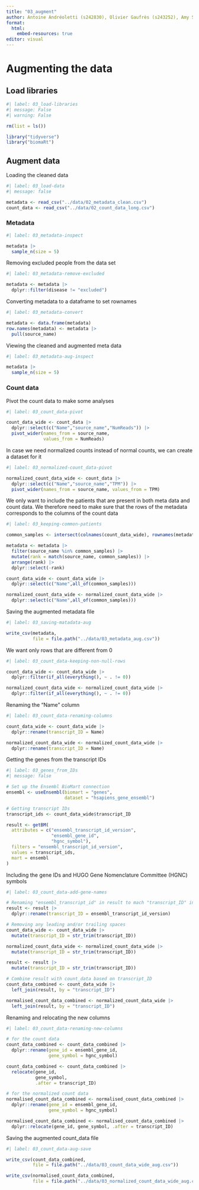 ```yaml
---
title: "03_augment"
author: Antoine Andréoletti (s242830), Olivier Gaufrès (s243252), Amy Surry (s201902), Lea Skytthe (s203531), Trine Søgaard (s204655)
format:
  html:
    embed-resources: true
editor: visual
---
```


# Augmenting the data

## Load libraries

```r
#| label: 03_load-libraries
#| message: False
#| warning: False

rm(list = ls())

library("tidyverse")
library("biomaRt")
```

## Augment data

Loading the cleaned data

```r
#| label: 03_load-data
#| message: false

metadata <- read_csv("../data/02_metadata_clean.csv")
count_data <- read_csv("../data/02_count_data_long.csv")
```

### Metadata

```r
#| label: 03_metadata-inspect

metadata |>
  sample_n(size = 5)
```

Removing excluded people from the data set

```r
#| label: 03_metadata-remove-excluded

metadata <- metadata |>
  dplyr::filter(disease != "excluded")
```

Converting metadata to a dataframe to set rownames

```r
#| label: 03_metadata-convert

metadata <- data.frame(metadata)
row.names(metadata) <- metadata |> 
  pull(source_name)
```

Viewing the cleaned and augmented meta data

```r
#| label: 03_metadata-aug-inspect

metadata |>
  sample_n(size = 5)
```

### Count data

Pivot the count data to make some analyses

```r
#| label: 03_count_data-pivot

count_data_wide <- count_data |> 
  dplyr::select(c("Name","source_name","NumReads")) |> 
  pivot_wider(names_from = source_name, 
              values_from = NumReads)
```

In case we need normalized counts instead of normal counts, we can create a dataset for it

```r
#| label: 03_normalized-count_data-pivot

normalized_count_data_wide <- count_data |> 
  dplyr::select(c("Name","source_name","TPM")) |> 
  pivot_wider(names_from = source_name, values_from = TPM)
```

We only want to include the patients that are present in both meta data and count data. We therefore need to make sure that the rows of the metadata corresponds to the columns of the count data

```r
#| label: 03_keeping-common-patients

common_samples <- intersect(colnames(count_data_wide), rownames(metadata))

metadata <- metadata |> 
  filter(source_name %in% common_samples) |> 
  mutate(rank = match(source_name, common_samples)) |> 
  arrange(rank) |> 
  dplyr::select(-rank)

count_data_wide <- count_data_wide |> 
  dplyr::select(c("Name",all_of(common_samples)))

normalized_count_data_wide <- normalized_count_data_wide |> 
  dplyr::select(c("Name",all_of(common_samples)))
```

Saving the augmented metadata file

```r
#| label: 03_saving-matadata-aug

write_csv(metadata, 
          file = file.path("../data/03_metadata_aug.csv"))
```

We want only rows that are different from 0

```r
#| label: 03_count_data-keeping-non-null-rows

count_data_wide <- count_data_wide |> 
  dplyr::filter(if_all(everything(), ~ . != 0))

normalized_count_data_wide <- normalized_count_data_wide |> 
  dplyr::filter(if_all(everything(), ~ . != 0))
```

Renaming the "Name" column

```r
#| label: 03_count_data-renaming-columns

count_data_wide <- count_data_wide |>
  dplyr::rename(transcript_ID = Name)

normalized_count_data_wide <- normalized_count_data_wide |>
  dplyr::rename(transcript_ID = Name)
```

Getting the genes from the transcript IDs

```r
#| label: 03_genes_from_IDs
#| message: false

# Set up the Ensembl BioMart connection
ensembl <- useEnsembl(biomart = "genes", 
                      dataset = "hsapiens_gene_ensembl")

# Getting transcript IDs
transcript_ids <- count_data_wide$transcript_ID

result <- getBM(
  attributes = c("ensembl_transcript_id_version", 
                 "ensembl_gene_id", 
                 "hgnc_symbol"),
  filters = "ensembl_transcript_id_version",
  values = transcript_ids,
  mart = ensembl
)
```

Including the gene IDs and HUGO Gene Nomenclature Committee (HGNC) symbols

```r
#| label: 03_count_data-add-gene-names

# Renaming "ensembl_transcript_id" in result to mach "transcript_ID" in count_data
result <- result |> 
  dplyr::rename(transcript_ID = ensembl_transcript_id_version)

# Removing any leading and/or trailing spaces
count_data_wide <- count_data_wide |> 
  mutate(transcript_ID = str_trim(transcript_ID))

normalized_count_data_wide <- normalized_count_data_wide |> 
  mutate(transcript_ID = str_trim(transcript_ID))

result <- result |> 
  mutate(transcript_ID = str_trim(transcript_ID))

# Combine result with count_data based on transcript_ID
count_data_combined <- count_data_wide |> 
  left_join(result, by = "transcript_ID")

normalised_count_data_combined <- normalized_count_data_wide |> 
  left_join(result, by = "transcript_ID")
```

Renaming and relocating the new columns

```r
#| label: 03_count_data-renaming-new-columns

# for the count data
count_data_combined <- count_data_combined |>
  dplyr::rename(gene_id = ensembl_gene_id,
                gene_symbol = hgnc_symbol)

count_data_combined <- count_data_combined |>
  relocate(gene_id, 
           gene_symbol, 
           .after = transcript_ID)

# for the normalized count data
normalised_count_data_combined <- normalised_count_data_combined |>
  dplyr::rename(gene_id = ensembl_gene_id,
                gene_symbol = hgnc_symbol)

normalised_count_data_combined <- normalised_count_data_combined |>
  dplyr::relocate(gene_id, gene_symbol, .after = transcript_ID)
```

Saving the augmented count_data file

```r
#| label: 03_count_data-aug-save

write_csv(count_data_combined, 
          file = file.path("../data/03_count_data_wide_aug.csv"))

write_csv(normalised_count_data_combined, 
          file = file.path("../data/03_normalized_count_data_wide_aug.csv"))
```
